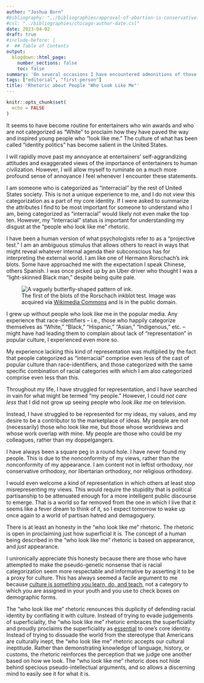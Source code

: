 ```yaml
---
author: "Joshua Born"
#bibliography: "../bibliographies/approval-of-abortion-is-conservative.bib"
#csl: "../bibliographies/chicago-author-date.csl"
date: 2023-04-02
draft: true
#include-before: |
#  ## Table of Contents
output:
  blogdown::html_page:
    number_sections: false
    toc: false
summary: 'On several occasions I have encountered admonitions of those who do not understand what it is like to grow up not seeing people who "look like you." This article is a response.'
tags: ["editorial", "first-person"]
title: 'Rhetoric about People "Who Look Like Me"'
---
```


```r
knitr::opts_chunk$set(
  echo = FALSE
)
```

It seems to have become routine for entertainers who win awards and who are not categorized as "White" to proclaim how they have paved the way and inspired young people who "look like me." The culture of what has been called "identity politics" has become salient in the United States. 

I will rapidly move past my annoyance at entertainers' self-aggrandizing attitudes and exaggerated views of the importance of entertainers to human civilization. However, I will allow myself to ruminate on a much more profound sense of annoyance I feel whenever I encounter these statements. 

I am someone who is categorized as "interracial" by the rest of United States society. This is not a unique experience to me, and I do not view this categorization as a part of my core identity. If I were asked to summarize the attributes I find to be most important for someone to understand who I am, being categorized as "interracial" would likely not even make the top ten. However, my "interracial" status is important for understanding my disgust at the "people who look like me" rhetoric. 

I have been a human version of what psychologists refer to as a "projective test." I am an ambiguous stimulus that allows others to react in ways that might reveal whatever internal agenda their subconscious has for interpreting the external world. I am like one of Hermann Rorschach's ink blots. Some have approached me with the expectation I speak Chinese, others Spanish. I was once picked up by an Uber driver who thought I was a "light-skinned Black man," despite being quite pale.

![The first of the blots of the Rorschach inkblot test. Image was acquired via
[Wikimedia Commons](https://commons.wikimedia.org/wiki/File:Rorschach_blot_01.jpg) and is in the public domain.
](/images/rorschach-blot.jpg){alt="A vaguely butterfly-shaped pattern of ink."}

I grew up without people who look like me in the popular media. Any experience that race-identifiers -- i.e., those who happily categorize themselves as "White," "Black," "Hispanic," "Asian," "Indigenous," etc. -- might have had leading them to complain about lack of "representation" in popular culture, I experienced even more so.

My experience lacking this kind of representation was multiplied by the fact that people categorized as "interracial" comprise even less of the cast of popular culture than race-identifiers, and those categorized with the same specific combination of racial categories with which I am also categorized comprise even less than this.

Throughout my life, I have struggled for representation, and I have searched in vain for what might be termed "my people." However, I could _not care less_ that I did not grow up seeing people who _look like me_ on television.

Instead, I have struggled to be represented for my ideas, my values, and my desire to be a contributor to the marketplace of ideas. My people are not (necessarily) those who look like me, but those whose worldviews and whose work overlap with mine. My people are those who could be my colleagues, rather than my doppelgangers.

I have always been a square peg in a round hole. I have never found my people. This is due to the nonconformity of my views, rather than the nonconformity of my appearance. I am content not in leftist orthodoxy, nor conservative orthodoxy, nor libertarian orthodoxy, nor religious orthodoxy.

I would even welcome a kind of representation in which others at least stop misrepresenting my views. This would require the stupidity that is political partisanship to be attenuated enough for a more intelligent public discourse to emerge. That is a world so far removed from the one in which I live that it seems like a fever dream to think of it, so I expect tomorrow to wake up once again to a world of partisan hatred and demagoguery. 

There is at least an honesty in the "who look like me" rhetoric. The rhetoric is open in proclaiming just how superficial it is. The concept of a human being described in the "who look like me" rhetoric is based on appearance, and _just_ appearance.

I unironically appreciate this honesty because there are those who have attempted to make the pseudo-genetic nonsense that is racial categorization seem more respectable and informative by asserting it to be a proxy for culture. This has always seemed a facile argument to me because [culture is something you learn, do, and teach](/kwame-anthony-appiahs-criticism-of-cultural-appropriation-criticism.html), not a category to which you are assigned in your youth and you use to check boxes on demographic forms.

The "who look like me" rhetoric renounces this duplicity of defending racial identity by conflating it with culture. Instead of trying to evade judgements of superficiality, the "who look like me" rhetoric embraces the superficiality and proudly proclaims the superficiality as [essential](/essentialism.html) to one's core identity. Instead of trying to dissuade the world from the stereotype that Americans are culturally inept, the "who look like me" rhetoric accepts our cultural ineptitude. Rather than demonstrating knowledge of language, history, or customs, the rhetoric reinforces the perception that we judge one another based on how we look. The "who look like me" rhetoric does not hide behind specious pseudo-intellectual arguments, and so allows a discerning mind to easily see it for what it is.
